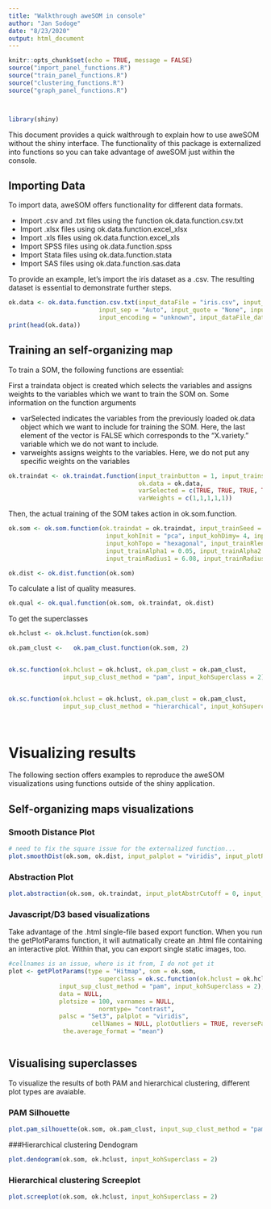 ```yaml
---
title: "Walkthrough aweSOM in console"
author: "Jan Sodoge"
date: "8/23/2020"
output: html_document
---
```


```r
knitr::opts_chunk$set(echo = TRUE, message = FALSE)
source("import_panel_functions.R")
source("train_panel_functions.R")
source("clustering_functions.R")
source("graph_panel_functions.R")



library(shiny)


```

This document provides a quick walthrough to explain how to use aweSOM without the shiny interface. The functionality of this package is externalized into functions so you can take advantage of aweSOM just within the console. 


## Importing Data
To import data, aweSOM offers functionality for different data formats. 

* Import .csv and .txt files using the function ok.data.function.csv.txt
* Import .xlsx files using ok.data.function.excel_xlsx
* Import .xls files using ok.data.function.excel_xls
* Import SPSS files using ok.data.function.spss
* Import Stata files using ok.data.function.stata
* Import SAS files using ok.data.function.sas.data


To provide an example, let's import the iris dataset as a .csv. The resulting dataset is essential to demonstrate further steps. 
```r
ok.data <- ok.data.function.csv.txt(input_dataFile = "iris.csv", input_header = TRUE, 
                         input_sep = "Auto", input_quote = "None", input_dec = "Comma ','",
                         input_encoding = "unknown", input_dataFile_datapath = "iris.csv")
print(head(ok.data))

```




## Training an self-organizing map

To train a SOM, the following functions are essential:

First a traindata object is created which selects the variables and assigns weights to the variables which we want to train the SOM on. Some information on the function arguments

* varSelected indicates the variables from the previously loaded ok.data object which we want to include for training the SOM. Here, the last element of the vector is FALSE which corresponds to the "X.variety." variable which we do not want to include. 
* varweights assigns weights to the variables. Here, we do not put any specific weights on the variables
```r

ok.traindat <- ok.traindat.function(input_trainbutton = 1, input_trainscale = TRUE, 
                                    ok.data = ok.data,
                                    varSelected = c(TRUE, TRUE, TRUE, TRUE, FALSE), 
                                    varWeights = c(1,1,1,1,1))
```


Then, the actual training of the SOM takes action in ok.som.function. 

```r

ok.som <- ok.som.function(ok.traindat = ok.traindat, input_trainSeed = 61929, 
                           input_kohInit = "pca", input_kohDimy= 4, input_kohDimx = 4,
                           input_kohTopo = "hexagonal", input_trainRlen = 100,
                           input_trainAlpha1 = 0.05, input_trainAlpha2 = 0.01, 
                           input_trainRadius1 = 6.08, input_trainRadius2 = -6.08)

```




```r
ok.dist <- ok.dist.function(ok.som)
```


To calculate a list of quality measures.
```r
ok.qual <- ok.qual.function(ok.som, ok.traindat, ok.dist)

```

To get the superclasses
```r

ok.hclust <- ok.hclust.function(ok.som)

ok.pam_clust <-   ok.pam_clust.function(ok.som, 2)


ok.sc.function(ok.hclust = ok.hclust, ok.pam_clust = ok.pam_clust, 
               input_sup_clust_method = "pam", input_kohSuperclass = 2)


ok.sc.function(ok.hclust = ok.hclust, ok.pam_clust = ok.pam_clust, 
               input_sup_clust_method = "hierarchical", input_kohSuperclass = 2)




```





# Visualizing results
The following section offers examples to reproduce the aweSOM visualizations using functions outside of the shiny application. 





## Self-organizing maps visualizations


### Smooth Distance Plot
```r
# need to fix the square issue for the externalized function...
plot.smoothDist(ok.som, ok.dist, input_palplot = "viridis", input_plotRevPal = FALSE)

```


### Abstraction Plot

```r
plot.abstraction(ok.som, ok.traindat, input_plotAbstrCutoff = 0, input_palplot = "viridis", input_plotRevPal = FALSE)

```






### Javascript/D3 based visualizations

Take advantage of the .html single-file based export function. When you run the getPlotParams function, it will autmatically create an .html file containing an interactive plot. Within that, you can export single static images, too. 
```r
#cellnames is an issue, where is it from, I do not get it
plot <- getPlotParams(type = "Hitmap", som = ok.som,
                         superclass = ok.sc.function(ok.hclust = ok.hclust, ok.pam_clust = ok.pam_clust,
              input_sup_clust_method = "pam", input_kohSuperclass = 2),
              data = NULL,
              plotsize = 100, varnames = NULL,
                         normtype= "contrast",
              palsc = "Set3", palplot = "viridis",
                       cellNames = NULL, plotOutliers = TRUE, reversePal = FALSE, options= NULL,
               the.average_format = "mean")



```













## Visualising superclasses
To visualize the results of both PAM and hierarchical clustering, different plot types are avaiable.

### PAM Silhouette
```r
plot.pam_silhouette(ok.som, ok.pam_clust, input_sup_clust_method = "pam")
```

###Hierarchical clustering Dendogram
```r
plot.dendogram(ok.som, ok.hclust, input_kohSuperclass = 2)

```



### Hierarchical clustering Screeplot
```r
plot.screeplot(ok.som, ok.hclust, input_kohSuperclass = 2)

```



